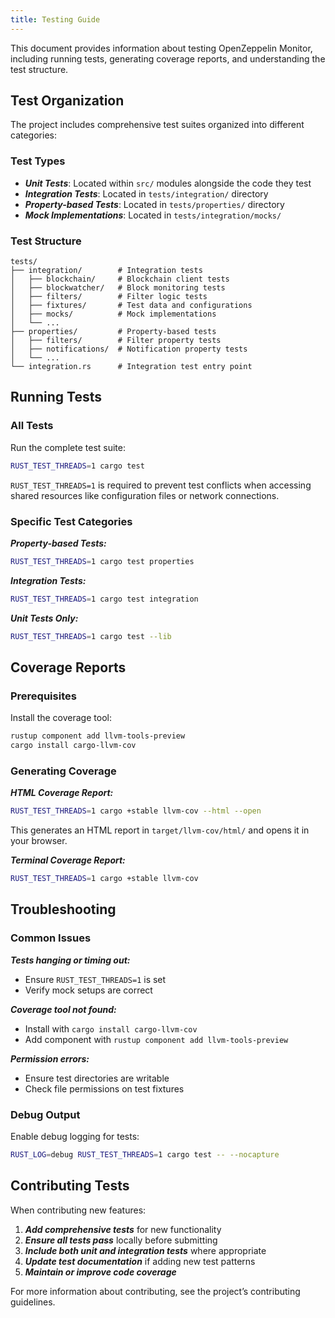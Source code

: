 ```yaml
---
title: Testing Guide
---
```


This document provides information about testing OpenZeppelin Monitor, including running tests, generating coverage reports, and understanding the test structure.

## Test Organization

The project includes comprehensive test suites organized into different categories:

### Test Types

* ***Unit Tests***: Located within `src/` modules alongside the code they test
* ***Integration Tests***: Located in `tests/integration/` directory
* ***Property-based Tests***: Located in `tests/properties/` directory
* ***Mock Implementations***: Located in `tests/integration/mocks/`

### Test Structure

```
tests/
├── integration/        # Integration tests
│   ├── blockchain/     # Blockchain client tests
│   ├── blockwatcher/   # Block monitoring tests
│   ├── filters/        # Filter logic tests
│   ├── fixtures/       # Test data and configurations
│   ├── mocks/          # Mock implementations
│   └── ...
├── properties/         # Property-based tests
│   ├── filters/        # Filter property tests
│   ├── notifications/  # Notification property tests
│   └── ...
└── integration.rs      # Integration test entry point
```

## Running Tests

### All Tests

Run the complete test suite:

```bash
RUST_TEST_THREADS=1 cargo test
```

<Callout>


`RUST_TEST_THREADS=1` is required to prevent test conflicts when accessing shared resources like configuration files or network connections.

</Callout>

### Specific Test Categories

***Property-based Tests:***
```bash
RUST_TEST_THREADS=1 cargo test properties
```

***Integration Tests:***
```bash
RUST_TEST_THREADS=1 cargo test integration
```

***Unit Tests Only:***
```bash
RUST_TEST_THREADS=1 cargo test --lib
```

## Coverage Reports

### Prerequisites

Install the coverage tool:
```bash
rustup component add llvm-tools-preview
cargo install cargo-llvm-cov
```

### Generating Coverage

***HTML Coverage Report:***
```bash
RUST_TEST_THREADS=1 cargo +stable llvm-cov --html --open
```

This generates an HTML report in `target/llvm-cov/html/` and opens it in your browser.

***Terminal Coverage Report:***
```bash
RUST_TEST_THREADS=1 cargo +stable llvm-cov
```

## Troubleshooting

### Common Issues

***Tests hanging or timing out:***
- Ensure `RUST_TEST_THREADS=1` is set
- Verify mock setups are correct

***Coverage tool not found:***
- Install with `cargo install cargo-llvm-cov`
- Add component with `rustup component add llvm-tools-preview`

***Permission errors:***
- Ensure test directories are writable
- Check file permissions on test fixtures

### Debug Output

Enable debug logging for tests:
```bash
RUST_LOG=debug RUST_TEST_THREADS=1 cargo test -- --nocapture
```

## Contributing Tests

When contributing new features:

1. ***Add comprehensive tests*** for new functionality
2. ***Ensure all tests pass*** locally before submitting
3. ***Include both unit and integration tests*** where appropriate
4. ***Update test documentation*** if adding new test patterns
5. ***Maintain or improve code coverage***

For more information about contributing, see the project’s contributing guidelines.
